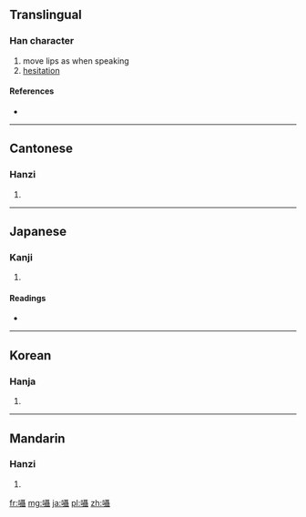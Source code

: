 {{also|嗫}}
==Translingual==

===Han character===
{{Han char|rn=30|rad=口|as=18|sn=21|four=6104<sub>1</sub>|canj=口尸十十 (RSJJ)}}

# move lips as when speaking
# [[hesitation]]

====References====
* {{Han ref|kx=0214.310|dkj=04615|dj=0437.180|hdz=10705.120|uh=56C1|ud=22209|bh=C4D9|bd=50393}}

----

==Cantonese==

===Hanzi===
{{yue-hanzi|jyut=|y=jip6|sim=嗫}}

# {{defn|Cantonese|sort=口18}}

----

==Japanese==

===Kanji===
{{ja-kanji|grade=|rs=口18}}

# {{defn|Japanese|sort=口18}}

====Readings====
* {{ja-readings|on=[[しょう]] (shō)|kun=[[ささやく]] (sasayaku)}}

----

==Korean==

===Hanja===
{{ko-hanja|hangeul=[[섭]], [[엽]]|rv=seop, yeop|mr=sŏp, yŏp}}

# {{defn|Korean|sort=口18}}

----

==Mandarin==

===Hanzi===
{{cmn-hanzi|sim=嗫|pin=[[niè]] ([[nie4]])|wg=nieh<sup>4</sup>}}

# {{defn|Mandarin|sort=口18}}

[[fr:囁]]
[[mg:囁]]
[[ja:囁]]
[[pl:囁]]
[[zh:囁]]
